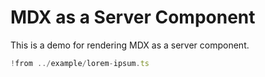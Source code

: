 # MDX as a Server Component

This is a demo for rendering MDX as a server component.

```ts lorem-ipsum.ts
!from ../example/lorem-ipsum.ts
```
